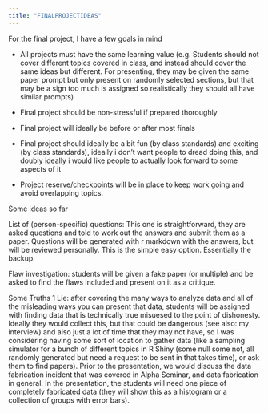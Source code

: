 ```yaml
---
title: "FINALPROJECTIDEAS"
---
```


For the final project, I have a few goals in mind

-   All projects must have the same learning value (e.g. Students should not cover different topics covered in class, and instead should cover the same ideas but different. For presenting, they may be given the same paper prompt but only present on randomly selected sections, but that may be a sign too much is assigned so realistically they should all have similar prompts)

-   Final project should be non-stressful if prepared thoroughly

-   Final project will ideally be before or after most finals

-   Final project should ideally be a bit fun (by class standards) and exciting (by class standards), ideally i don't want people to dread doing this, and doubly ideally i would like people to actually look forward to some aspects of it

-   Project reserve/checkpoints will be in place to keep work going and avoid overlapping topics.

Some ideas so far

List of (person-specific) questions: This one is straightforward, they are asked questions and told to work out the answers and submit them as a paper. Questions will be generated with r markdown with the answers, but will be reviewed personally. This is the simple easy option. Essentially the backup.

Flaw investigation: students will be given a fake paper (or multiple) and be asked to find the flaws included and present on it as a critique.

Some Truths 1 Lie: after covering the many ways to analyze data and all of the misleading ways you can present that data, students will be assigned with finding data that is technically true misuesed to the point of dishonesty. Ideally they would collect this, but that could be dangerous (see also: my interview) and also just a lot of time that they may not have, so I was considering having some sort of location to gather data (like a sampling simulator for a bunch of different topics in R Shiny (some null some not, all randomly generated but need a request to be sent in that takes time), or ask them to find papers). Prior to the presentation, we would discuss the data fabrication incident that was covered in Alpha Seminar, and data fabrication in general. In the presentation, the students will need one piece of completely fabricated data (they will show this as a histogram or a collection of groups with error bars).
